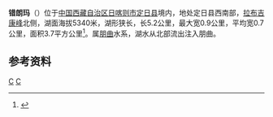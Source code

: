 {{ViewTibetanScript}}
{{Infobox_lake
 |湖泊名稱 =错朗玛
 |湖泊照片 = 
 |湖泊照片標題 = 
 |測深圖 =
 |測深圖標題 =
 |湖泊所在地 = [[中国|中国]][[西藏|西藏]]
 |座標 = {{coord |28|23|N|86|19|E|display=inline,title|scale:500000_type:waterbody_region:CN}}
 |湖泊類別 = [[淡水湖|淡水湖]]
 |流入 =
 |流出 =
 |集水區面積 =
 |集水區國家 =
 |湖泊長度 =5.2公里
 |湖泊闊度 = 最大0.9公里<br />平均0.7公里
 |湖泊面積 =3.7平方公里
 |平均深度 = 
 |最深深度 = 
 |水體體積 = 
 |湖水停留時間 =
 |湖岸線長度 =
 |海拔高度 = 5340米
 |湖中島嶼 =
 |湖邊城鎮 =
}}
{{Location map
 |China Tibet
 |mark=<!--dot-->Blue pog.svg
 |lat_deg=28|lat_min=23|lat_sec =
 |lon_deg=86|lon_min=19|lon_sec =
 |caption=错朗玛在[[西藏|西藏]]的位置。
 |position=right
 |width=350
 |float=right
}}
'''错朗玛'''（{{bo|z=མཚོ་གླ་མ།|w=mtsho gla ma|t=Tso Lama}}）位于[[中国|中国]][[西藏自治区|西藏自治区]][[日喀则市|日喀则市]][[定日县|定日县]]境内，地处定日县西南部，[[拉布吉康峰|拉布吉康峰]]北侧，湖面海拔5340米，湖形狭长，长5.2公里，最大宽0.9公里，平均宽0.7公里，面积3.7平方公里<ref>{{cite book zh |author=王苏民 窦鸿身 |title=中国湖泊志 |format=M |edition=1 |location=北京 |publisher=科学出版社 |date=1998|pages=565|id= ISBN 7-03-006706-1}}</ref>。属[[朋曲|朋曲]]水系，湖水从北部流出注入朋曲。
==参考资料==
{{reflist}}
[[Category:日喀则湖泊|C]]
[[Category:定日县|C]]